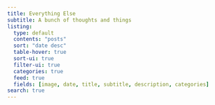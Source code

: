 ```yaml
---
title: Everything Else
subtitle: A bunch of thoughts and things
listing:
  type: default
  contents: "posts"
  sort: "date desc"
  table-hover: true
  sort-ui: true
  filter-ui: true
  categories: true
  feed: true
  fields: [image, date, title, subtitle, description, categories]
search: true
---
```

